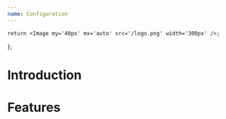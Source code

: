 ```yaml
---
name: Configuration
---
```



<NextSeo
	title='Introduction to Herald'
	description='Generate documentation sites from markdown content with Next.js and MDX'
/>

	return <Image my='40px' mx='auto' src='/logo.png' width='300px' />;
};

<Logo />

# Introduction

# Features
